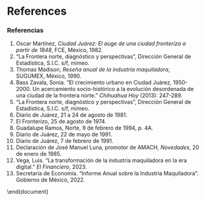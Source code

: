 # References {.unnumbered}

::: {#refs}


### Referencias

1. Oscar Martínez, *Ciudad Juárez: El auge de una ciudad fronteriza a partir de 1848*, FCE, México, 1982.
2. "La Frontera norte, diagnóstico y perspectivas", Dirección General de Estadística, S.I.C. s/f, mimeo.
3. Thomas Madison, *Reseña anual de la industria maquiladora*, SUGUMEX, México, 1990.
4. Bass Zavala, Sonia. "El crecimiento urbano en Ciudad Juárez, 1950-2000. Un acercamiento socio-histórico a la evolución desordenada de una ciudad de la frontera norte." *Chihuahua Hoy* (2013): 247-289.
5. "La Frontera norte, diagnóstico y perspectivas", Dirección General de Estadística, S.I.C. s/f, mimeo.
6. Diario de Juárez, 21 a 24 de agosto de 1981.
7. El Fronterizo, 25 de agosto de 1974.
8. Guadalupe Ramos, Norte, 9 de febrero de 1994, p. 4A.
9. Diario de Juárez, 22 de mayo de 1991.
10. Diario de Juárez, 7 de febrero de 1991.
11. Declaración de José Manuel Luna, promotor de AMACH, *Novedades*, 20 de enero de 1985.
12. Vega, Luis. "La transformación de la industria maquiladora en la era digital." *El Financiero*, 2023.
13. Secretaría de Economía. "Informe Anual sobre la Industria Maquiladora". Gobierno de México, 2022.


:::
\end{document}